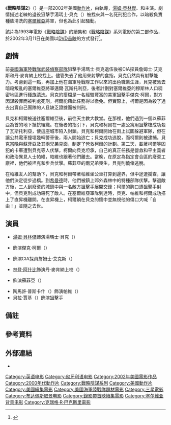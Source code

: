 {{noteTA
|G1=Show
|G2=Movie
|G3=PP
|T=zh-tw:戰略陰謀2;zh-hk:雙狙人2;zh-cn:双狙人2;
|1=zh-tw:戰略陰謀2;zh-hk:雙狙人2;zh-cn:双狙人2;
|2=zh-tw:湯姆·貝林傑;zh-hk:湯·貝寧加;zh-cn:汤姆·贝伦杰;
}}
{{Infobox film
| name           = 戰略陰謀2
| original_name  = {{lang|en|''Sniper 2''}}
| image          = Sniper 2 Poster.jpg
| caption        = 電影海報
| director       = {{le|克瑞格·R·巴克斯里|Craig R. Baxley}}
| producer       = {{Plainlist|
* 卡洛·科滕布魯克（{{lang|en|Carol Kottenbrook}}）
* 史考特·艾賓德（{{lang|en|Scott Einbinder}}）
}}
| writer         = {{Plainlist|
* 羅恩·米塔（{{lang|en|Ron Mita}}）
* 吉姆·麥克萊恩（{{lang|en|Jim McClain}}）
}}
| based_on       = 角色<br>由麥可·弗洛斯特·貝克納（{{lang|en|Michael Frost Beckner}}）和<br>克拉倫·雷蘭德（{{lang|en|Crash Leyland}}）創作
| starring       = {{Plainlist|
* [[湯姆·貝林傑|湯姆·貝林傑]]
* {{le|博金·伍德賓|Bokeem Woodbine}}
* {{le|丹·巴特勒|Dan Butler}}
* [[林登·阿什比|林登·阿什比]]
* {{le|艾莉卡·瑪洛茲珊|Erika Marozsán}}
* 陶馬許·普斯卡什（{{lang|en|Tamás Puskás}}）
}}
| music          = {{le|蓋瑞·張|Gary Chang}}
| cinematography = {{le|大衛·康尼爾 (攝影指導)|David Connell (cinematographer)|大衛·康尼爾}}
| editing        = 桑尼·巴斯金（{{lang|en|Sonny Baskin}}）
| studio         = {{plainlist|
* [[哥倫比亞影業|哥倫比亞影業]]
* {{lang|en|Sandstorm Films}}
* [[幕寶電影公司|幕寶電影公司]]
* {{lang|en|Sniper 2 Productions Ltd.}}
}}
| distributor    = {{Plainlist|
* {{le|索尼影視家庭娛樂|Sony Pictures Home Entertainment|哥倫比亞三星家庭影視}}
* [[三星影业|三星影业]]
}}
| released       = {{Film date|2002|3|11|美國}}
| runtime        = 91分鐘
| country        = 美國
| language       = 英語
| budget         = 
| gross          = 
| preceded_by    = 《[[戰略陰謀|戰略陰謀]]》
| followed_by    = 《[[戰略陰謀3|戰略陰謀3]]》
| cn_name        = 双狙人2
| hk_name        = 雙狙人2
| tw_name        = 戰略陰謀{{notetag|臺灣DVD曾使用的譯名。}}<ref>{{cite web|url=http://app2.atmovies.com.tw/film/fstv40338450/|title=戰略陰謀 Sniper 2|work=開眼電影網|accessdate=2020-09-28}}</ref><br>戰略陰謀2<ref>{{cite web|url=https://www.ecbyte.com/index.php?route=product/product&product_id=2183|title=戰略陰謀2|work=威翰文創股份有限公司|accessdate=2020-09-28}}</ref>
}}
《'''戰略陰謀2'''》（{{lang-en|''Sniper 2''}}）是一部2002年美國[[動作片|動作片]]，由{{le|克瑞格·R·巴克斯里|Craig R. Baxley}}執導，[[湯姆·貝林傑|湯姆·貝林傑]]、{{le|博金·伍德賓|Bokeem Woodbine}}和{{le|丹·巴特勒|Dan Butler}}主演。劇情描述老練的退役狙擊手湯瑪士·貝克（{{lang|en|Thomas Beckett}}）被找來與一名死刑犯合作，以暗殺負責種族清洗的[[塞爾維亞|塞爾維亞]]將軍，但也為此引起騷動。

該片為1993年電影《[[戰略陰謀|戰略陰謀]]》的續集和《[[戰略陰謀系列電影|戰略陰謀]]》系列電影的第二部作品，於2002年3月11日在美國以[[DVD首映|DVD首映]]的方式發行<ref name="Blu-ray.com">{{cite web|url=https://www.blu-ray.com/dvd/Sniper-2-DVD/2688/|title=Sniper 2 DVD|work=Blu-ray.com|accessdate=2020-09-28}}</ref>。

== 劇情 ==
前[[美國海軍陸戰隊武裝偵察部隊|美國海軍陸戰隊武裝偵察部隊]]狙擊手湯瑪士·貝克退伍後被CIA探員詹姆士·艾克斯和丹·麥肯納上校找上。儘管失去了他用來射擊的食指，貝克仍然具有射擊能力。考慮到這一點，再加上他在海軍陸戰隊工作以來的出色職業生涯，貝克被派去暗殺叛亂的塞爾維亞將軍邁爾·瓦斯托利亞，後者計劃對塞爾維亞的穆斯林人口稠密地區進行[[種族清洗|種族清洗]]。貝克的搭檔是一名經驗豐富的美軍狙擊手傑克·柯爾，對方因謀殺罪而被判處死刑，柯爾能藉此任務得以徹免。但實際上，柯爾是因為殺了過去出賣自己團隊的人且缺乏證據而被判刑。

貝克和柯爾被送往塞爾維亞後，前往天主教大教堂。在那裡，他們遇到一個以蘇菲亞為首的地下抵抗組織。在後者的指引下，貝克和柯爾在一處公寓用狙擊槍成功殺了瓦斯托利亞，使這座城市陷入封鎖。貝克和柯爾開始在街上試圖躲避軍隊，但在讓公共電車撞壞幾輛警車後，兩人開始逃亡；貝克成功逃脫，而柯爾則被逮捕。貝克當晚與蘇菲亞及其兩兄弟見面，制定了營救柯爾的計劃。第二天，載著柯爾等囚犯的卡車遭到貝克等人伏擊。柯爾向貝克坦承，自己的真正任務是營救和平主義者和政治異見人士帕維，帕維也跟著他們離去。當晚，在原定為指定會合區的廢棄工廠裡，他們被坦克和步兵伏擊。蘇菲亞的兩兄弟喪生，貝克則僥倖逃脫。

在帕維友人的幫助下，貝克和柯爾帶著帕維坐公車打算到邊界，但中途遭攔查，讓他們決定徒步過橋。到[[希曼德鄉|希曼德]]時，他們被鎮上郊外森林中的特種部隊伏擊。擊退敵方後，三人到廢棄的城鎮中與一名敵方狙擊手展開交鋒；柯爾的胸口遭狙擊手射中，但貝克則成功殺死了敵人。在塞爾維亞軍隊到達時，貝克、帕維和柯爾成功搭上了直昇機離開。在直昇機上，柯爾躺在貝克的懷中並無視他的傷口大喊「自由！」並隨之去世。

== 演員 ==
* [[湯姆·貝林傑|湯姆·貝林傑]]飾演湯瑪士·貝克{{le|特等槍砲士官長|Master gunnery sergeant}}（{{lang|en|MGySgt. Thomas Beckett}}）
* {{le|博金·伍德賓|Bokeem Woodbine}}飾演傑克·柯爾（{{lang|en|Jake Cole}}）
* {{le|丹·巴特勒|Dan Butler}}飾演CIA探員詹姆士·艾克斯（{{lang|en|CIA Agent James Eckles}}）
* [[林登·阿什比|林登·阿什比]]飾演丹·麥肯納上校（{{lang|en|Col. Dan McKenna}}）
* {{le|艾莉卡·瑪洛茲珊|Erika Marozsán}}飾演蘇菲亞（{{lang|en|Sophia}}）
* 陶馬許·普斯卡什（{{lang|en|Tamás Puskás}}）飾演帕維（{{lang|en|Pavel}}）
* 貝拉·賈基（{{lang|en|Béla Jáki}}）飾演狙擊手

== 備註 ==
<div class="references-small">
{{notefoot}}
</div>

== 參考資料 ==
{{Reflist|30em}}

== 外部連結 ==
* {{IMDb title|0338450}}

{{戰略陰謀}}
{{克瑞格·R·巴克斯里}}
{{DEFAULTSORT:Sniper 2}}
[[Category:英语电影|Category:英语电影]]
[[Category:匈牙利语电影|Category:匈牙利语电影]]
[[Category:2002年美國電影作品|Category:2002年美國電影作品]]
[[Category:2000年代動作片|Category:2000年代動作片]]
[[Category:戰略陰謀系列|Category:戰略陰謀系列]]
[[Category:美國動作片|Category:美國動作片]]
[[Category:美國續集電影|Category:美國續集電影]]
[[Category:美國海軍陸戰隊題材電影|Category:美國海軍陸戰隊題材電影]]
[[Category:三星電影|Category:三星電影]]
[[Category:布达佩斯取景电影|Category:布达佩斯取景电影]]
[[Category:錄影帶首映續集電影|Category:錄影帶首映續集電影]]
[[Category:塞尔维亚背景电影|Category:塞尔维亚背景电影]]
[[Category:克瑞格·R·巴克斯里電影|Category:克瑞格·R·巴克斯里電影]]